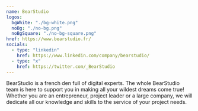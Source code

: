 ```yaml
---
name: BearStudio
logos:
  bgWhite: "./bg-white.png"
  noBg: "./no-bg.png"
  noBgSquare: "./no-bg-square.png"
href: https://www.bearstudio.fr/
socials:
  - type: "linkedin"
    href: https://www.linkedin.com/company/bearstudio/
  - type: "x"
    href: https://twitter.com/_BearStudio
---
```


BearStudio is a french den full of digital experts.
The whole BearStudio team is here to support you in making all your wildest dreams come true!
Whether you are an entrepreneur, project leader or a large company,
we will dedicate all our knowledge and skills to the service of your project needs.
